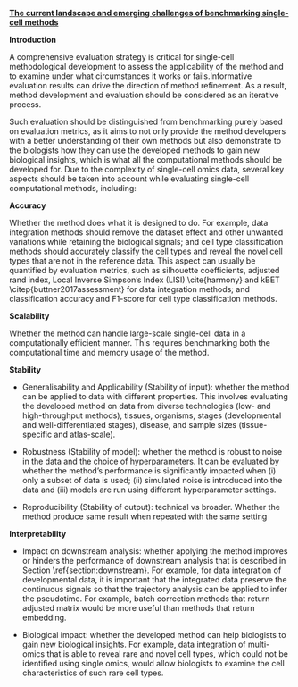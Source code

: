 
[**The current landscape and emerging challenges of benchmarking single-cell methods**](https://www.biorxiv.org/content/10.1101/2023.12.19.572303v1)

**Introduction**

A comprehensive evaluation strategy is critical for single-cell methodological development to assess the applicability of the method and to examine under what circumstances it works or fails.Informative evaluation results can drive the direction of method refinement. As a result, method development and evaluation should be considered as an iterative process. 

Such evaluation should be distinguished from benchmarking purely based on evaluation metrics, as it aims to not only provide the method developers with a better understanding of their own methods but also demonstrate to the biologists how they can use the developed methods to gain new biological insights, which is what all the computational methods should be developed for. Due to the complexity of single-cell omics data, several key aspects should be taken into account while evaluating single-cell computational methods, including: 

**Accuracy**

Whether the method does what it is designed to do. For example, data integration methods should remove the dataset effect and other unwanted variations while retaining the biological signals; and cell type classification methods should accurately classify the cell types and reveal the novel cell types that are not in the reference data. This aspect can usually be quantified by evaluation metrics, such as silhouette coefficients, adjusted rand index, Local Inverse Simpson's Index (LISI) \\cite{harmony} and kBET \\citep{buttner2017assessment} for data integration methods; and classification accuracy and F1-score for cell type classification methods.

**Scalability**

Whether the method can handle large-scale single-cell data in a computationally efficient manner. This requires benchmarking both the computational time and memory usage of the method.

**Stability**

-   Generalisability and Applicability (Stability of input): whether the method can be applied to data with different properties. This involves evaluating the developed method on data from diverse technologies (low- and high-throughput methods), tissues, organisms, stages (developmental and well-differentiated stages), disease, and sample sizes (tissue-specific and atlas-scale).

-   Robustness (Stability of model): whether the method is robust to noise in the data and the choice of hyperparameters. It can be evaluated by whether the method's performance is significantly impacted when (i) only a subset of data is used; (ii) simulated noise is introduced into the data and (iii) models are run using different hyperparameter settings.

-   Reproducibility (Stability of output): technical vs broader. Whether the method produce same result when repeated with the same setting 

**Interpretability**

-   Impact on downstream analysis: whether applying the method improves or hinders the performance of downstream analysis that is described in Section \\ref{section:downstream}. For example, for data integration of developmental data, it is important that the integrated data preserve the continuous signals so that the trajectory analysis can be applied to infer the pseudotime. For example, batch correction methods that return adjusted matrix would be more useful than methods that return embedding. 

-   Biological impact: whether the developed method can help biologists to gain new biological insights. For example, data integration of multi-omics that is able to reveal rare and novel cell types, which could not be identified using single omics, would allow biologists to examine the cell characteristics of such rare cell types.


